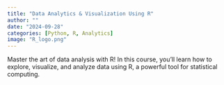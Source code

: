 ```yaml
---
title: "Data Analytics & Visualization Using R"
author: ""
date: "2024-09-28"
categories: [Python, R, Analytics]
image: "R_logo.png"
---
```



Master the art of data analysis with R! In this course, you'll learn how to explore, visualize, and analyze data using R, a powerful tool for statistical computing.